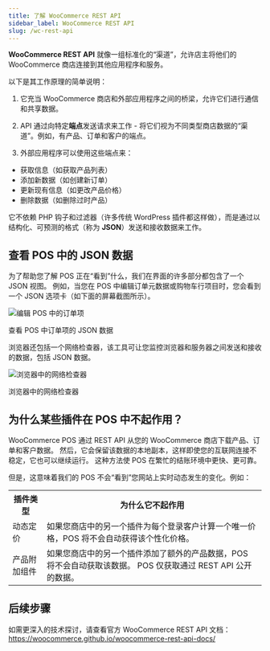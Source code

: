 ```yaml
---
title: 了解 WooCommerce REST API
sidebar_label: WooCommerce REST API
slug: /wc-rest-api
---
```



**WooCommerce REST API** 就像一组标准化的“渠道”，允许店主将他们的 WooCommerce 商店连接到其他应用程序和服务。

以下是其工作原理的简单说明：

1. 它充当 WooCommerce 商店和外部应用程序之间的桥梁，允许它们进行通信和共享数据。

2. API 通过向特定**端点**发送请求来工作 - 将它们视为不同类型商店数据的“渠道”。例如，有产品、订单和客户的端点。

3. 外部应用程序可以使用这些端点来：
- 获取信息（如获取产品列表）
- 添加新数据（如创建新订单）
- 更新现有信息（如更改产品价格）
- 删除数据（如删除过时产品）

它不依赖 PHP 钩子和过滤器（许多传统 WordPress 插件都这样做），而是通过以结构化、可预测的格式（称为 **JSON**）发送和接收数据来工作。

<LocalizedSVG svgName="wc-rest-api" />

## 查看 POS 中的 JSON 数据

为了帮助您了解 POS 正在“看到”什么，我们在界面的许多部分都包含了一个 JSON 视图。
例如，当您在 POS 中编辑订单元数据或购物车行项目时，您会看到一个 JSON 选项卡（如下面的屏幕截图所示）。

<div class="image-container">
<Image
alt="编辑 POS 中的订单项"
img="/img/edit-line-item.png"
height={400}
/>
<p class="image-caption">
查看 POS 中订单项的 JSON 数据
</p>
</div>

浏览器还包括一个网络检查器，该工具可让您监控浏览器和服务器之间发送和接收的数据，包括 JSON 数据。

<div class="image-container">
<Image
alt="浏览器中的网络检查器"
img="/img/network-inspector.png"
/>
<p class="image-caption">
浏览器中的网络检查器
</p>
</div>

## 为什么某些插件在 POS 中不起作用？

WooCommerce POS 通过 REST API 从您的 WooCommerce 商店下载产品、订单和客户数据。
然后，它会保留该数据的本地副本，这样即使您的互联网连接不稳定，它也可以继续运行。
这种方法使 POS 在繁忙的结账环境中更快、更可靠。

但是，这意味着我们的 POS 不会“看到”您网站上实时动态发生的变化。例如：

<table>
<tr>
<th style={{width: "200px"}}>插件类型</th>
<th>为什么它不起作用</th>
</tr>
<tr>
<td>动态定价</td>
<td>如果您商店中的另一个插件为每个登录客户计算一个唯一价格，POS 将不会自动获得该个性化价格。</td>
</tr>
<tr>
<td>产​​品附加组件</td>
<td>如果您商店中的另一个插件添加了额外的产品数据，POS 将不会自动获取该数据。 POS 仅获取通过 REST API 公开的数据。</td>
</tr>
</table>

## 后续步骤

如需更深入的技术探讨，请查看官方 WooCommerce REST API 文档：
https://woocommerce.github.io/woocommerce-rest-api-docs/
